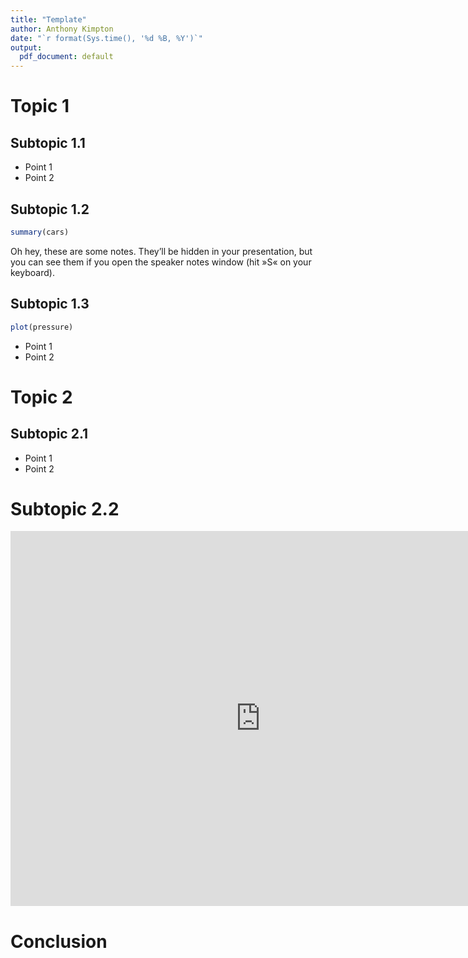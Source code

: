 ```yaml
---
title: "Template"
author: Anthony Kimpton
date: "`r format(Sys.time(), '%d %B, %Y')`"
output:
  pdf_document: default
---
```


# Topic 1

## Subtopic 1.1

- Point 1
- Point 2

## Subtopic 1.2

```r
summary(cars)
```

<aside class="notes">
		Oh hey, these are some notes. They'll be hidden in your presentation, but you can see them if you open the speaker notes window (hit »S« on your keyboard).
	</aside>

## Subtopic 1.3

```r
plot(pressure)
```

- Point 1
- Point 2

# Topic 2

## Subtopic 2.1

- Point 1
- Point 2

# Subtopic 2.2

<iframe width="800" height="600" src="https://flowmap.blue/1Ygjcz2CjG66M1U99FyqjpImjJKOvKwKF2ZQxd8SDPzc/embed?v=-37.834686,144.542060,8.85,0,0&a=0&as=1&b=1&bo=75&c=1&ca=1&d=1&fe=1&lt=1&lfm=ALL&t=20110101T000000,20120101T000000&col=Cool&f=50" frameborder="0" allowfullscreen></iframe>

# Conclusion